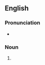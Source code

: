==English==

===Pronunciation===
* {{IPA|/əˈtʃiːvɪŋz/|lang=en}}

===Noun===
{{head|en|noun form}}

# {{plural of|achieving|lang=en}}